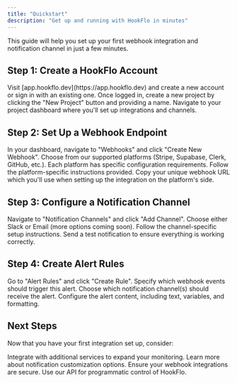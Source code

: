 ```yaml
---
title: "Quickstart"
description: "Get up and running with HookFlo in minutes"
---
```


This guide will help you set up your first webhook integration and notification channel in just a few minutes.

## Step 1: Create a HookFlo Account

<Steps>
  <Step title="Sign Up">
    Visit [app.hookflo.dev](https://app.hookflo.dev) and create a new account or sign in with an existing one.
  </Step>
  <Step title="Create a Project">
    Once logged in, create a new project by clicking the "New Project" button and providing a name.
  </Step>
  <Step title="Access Your Dashboard">
    Navigate to your project dashboard where you'll set up integrations and channels.
  </Step>
</Steps>

## Step 2: Set Up a Webhook Endpoint

<Steps>
  <Step title="Create Webhook">
    In your dashboard, navigate to "Webhooks" and click "Create New Webhook".
  </Step>
  <Step title="Select Platform">
    Choose from our supported platforms (Stripe, Supabase, Clerk, GitHub, etc.).
  </Step>
  <Step title="Configure Webhook">
    Each platform has specific configuration requirements. Follow the platform-specific instructions provided.
  </Step>
  <Step title="Save Webhook URL">
    Copy your unique webhook URL which you'll use when setting up the integration on the platform's side.
  </Step>
</Steps>

## Step 3: Configure a Notification Channel

<Steps>
  <Step title="Add Channel">
    Navigate to "Notification Channels" and click "Add Channel".
  </Step>
  <Step title="Select Channel Type">
    Choose either Slack or Email (more options coming soon).
  </Step>
  <Step title="Complete Configuration">
    Follow the channel-specific setup instructions.
  </Step>
  <Step title="Test Channel">
    Send a test notification to ensure everything is working correctly.
  </Step>
</Steps>

## Step 4: Create Alert Rules

<Steps>
  <Step title="Create Rule">
    Go to "Alert Rules" and click "Create Rule".
  </Step>
  <Step title="Define Trigger">
    Specify which webhook events should trigger this alert.
  </Step>
  <Step title="Select Channel">
    Choose which notification channel(s) should receive the alert.
  </Step>
  <Step title="Customize Message">
    Configure the alert content, including text, variables, and formatting.
  </Step>
</Steps>

## Next Steps

Now that you have your first integration set up, consider:

<CardGroup cols={2}>
  <Card
    title="Add More Platforms"
    icon="plus"
    href="/webhook-platforms/overview"
  >
    Integrate with additional services to expand your monitoring.
  </Card>
  <Card
    title="Customize Notifications"
    icon="bell"
    href="/notification-channels/overview"
  >
    Learn more about notification customization options.
  </Card>
  <Card
    title="Security Best Practices"
    icon="shield"
    href="/security/best-practices"
  >
    Ensure your webhook integrations are secure.
  </Card>
  <Card
    title="Explore the API"
    icon="code"
    href="/api-reference/endpoints"
  >
    Use our API for programmatic control of HookFlo.
  </Card>
</CardGroup>
